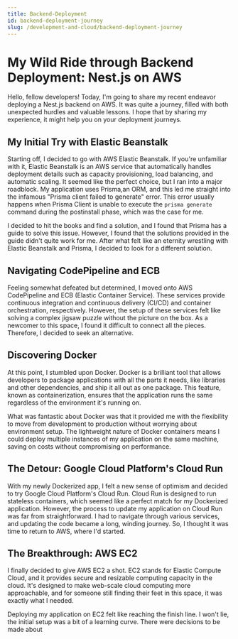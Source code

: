 ```yaml
---
title: Backend-Deployment
id: backend-deployment-journey
slug: /development-and-cloud/backend-deployment-journey
---
```


# My Wild Ride through Backend Deployment: Nest.js on AWS

Hello, fellow developers! Today, I'm going to share my recent endeavor deploying a Nest.js backend
on AWS. It was quite a journey, filled with both unexpected hurdles and valuable lessons. I hope
that by sharing my experience, it might help you on your deployment journeys.

## My Initial Try with Elastic Beanstalk

Starting off, I decided to go with AWS Elastic Beanstalk. If you're unfamiliar with it, Elastic
Beanstalk is an AWS service that automatically handles deployment details such as capacity
provisioning, load balancing, and automatic scaling. It seemed like the perfect choice, but I ran
into a major roadblock. My application uses Prisma,an ORM, and this led me straight into the
infamous "Prisma client failed to generate" error. This error usually happens when Prisma Client is
unable to execute the `prisma generate` command during the postinstall phase, which was the case for
me.

I decided to hit the books and find a solution, and I found that Prisma has a guide to solve this
issue. However, I found that the solutions provided in the guide didn't quite work for me. After
what felt like an eternity wrestling with Elastic Beanstalk and Prisma, I decided to look for a
different solution.

## Navigating CodePipeline and ECB

Feeling somewhat defeated but determined, I moved onto AWS CodePipeline and ECB (Elastic Container
Service). These services provide continuous integration and continuous delivery (CI/CD) and
container orchestration, respectively. However, the setup of these services felt like solving a
complex jigsaw puzzle without the picture on the box. As a newcomer to this space, I found it
difficult to connect all the pieces. Therefore, I decided to seek an alternative.

## Discovering Docker

At this point, I stumbled upon Docker. Docker is a brilliant tool that allows developers to package
applications with all the parts it needs, like libraries and other dependencies, and ship it all out
as one package. This feature, known as containerization, ensures that the application runs the same
regardless of the environment it's running on.

What was fantastic about Docker was that it provided me with the flexibility to move from
development to production without worrying about environment setup. The lightweight nature of Docker
containers means I could deploy multiple instances of my application on the same machine, saving on
costs without compromising on performance.

## The Detour: Google Cloud Platform's Cloud Run

With my newly Dockerized app, I felt a new sense of optimism and decided to try Google Cloud
Platform's Cloud Run. Cloud Run is designed to run stateless containers, which seemed like a perfect
match for my Dockerized application. However, the process to update my application on Cloud Run was
far from straightforward. I had to navigate through various services, and updating the code became a
long, winding journey. So, I thought it was time to return to AWS, where I'd started.

## The Breakthrough: AWS EC2

I finally decided to give AWS EC2 a shot. EC2 stands for Elastic Compute Cloud, and it provides
secure and resizable computing capacity in the cloud. It's designed to make web-scale cloud
computing more approachable, and for someone still finding their feet in this space, it was exactly
what I needed.

Deploying my application on EC2 felt like reaching the finish line. I won't lie, the initial setup
was a bit of a learning curve. There were decisions to be made about
